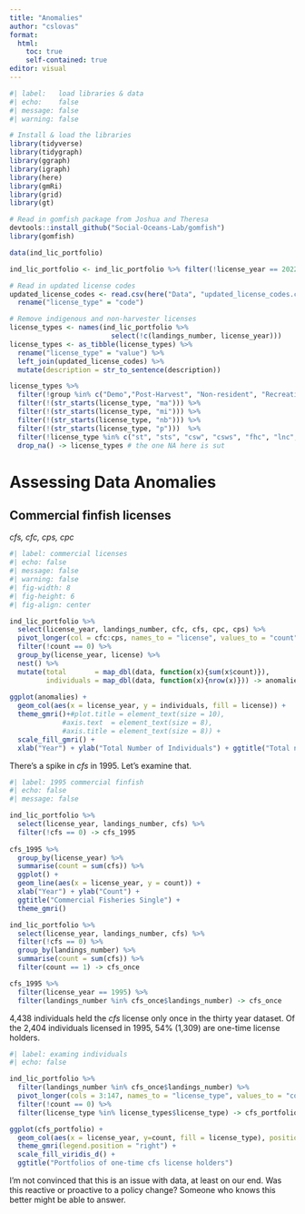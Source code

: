 ```yaml
---
title: "Anomalies"
author: "cslovas"
format: 
  html:
    toc: true
    self-contained: true
editor: visual
---
```


```r
#| label:   load libraries & data
#| echo:    false
#| message: false
#| warning: false

# Install & load the libraries
library(tidyverse)
library(tidygraph)
library(ggraph)
library(igraph)
library(here)
library(gmRi)
library(grid)
library(gt)

# Read in gomfish package from Joshua and Theresa
devtools::install_github("Social-Oceans-Lab/gomfish")
library(gomfish)

data(ind_lic_portfolio) 

ind_lic_portfolio <- ind_lic_portfolio %>% filter(!license_year == 2022) # unreliable

# Read in updated license codes 
updated_license_codes <- read.csv(here("Data", "updated_license_codes.csv")) %>%
  rename("license_type" = "code")

# Remove indigenous and non-harvester licenses
license_types <- names(ind_lic_portfolio %>%
                         select(!c(landings_number, license_year)))
license_types <- as_tibble(license_types) %>%
  rename("license_type" = "value") %>%
  left_join(updated_license_codes) %>%
  mutate(description = str_to_sentence(description))

license_types %>%
  filter(!group %in% c("Demo","Post-Harvest", "Non-resident", "Recreational")) %>%
  filter(!(str_starts(license_type, "ma"))) %>%
  filter(!(str_starts(license_type, "mi"))) %>%
  filter(!(str_starts(license_type, "nb"))) %>%
  filter(!(str_starts(license_type, "p")))  %>%
  filter(!license_type %in% c("st", "sts", "csw", "csws", "fhc", "lnc", "mws", "mw", "nfhc", "nfhs", "vh")) %>%
  drop_na() -> license_types # the one NA here is sut 
```

# Assessing Data Anomalies

## Commercial finfish licenses
*cfs, cfc, cps, cpc*

```r
#| label: commercial licenses
#| echo: false
#| message: false
#| warning: false
#| fig-width: 8
#| fig-height: 6
#| fig-align: center

ind_lic_portfolio %>% 
  select(license_year, landings_number, cfc, cfs, cpc, cps) %>%
  pivot_longer(col = cfc:cps, names_to = "license", values_to = "count") %>%
  filter(!count == 0) %>%
  group_by(license_year, license) %>%
  nest() %>% 
  mutate(total       = map_dbl(data, function(x){sum(x$count)}),
         individuals = map_dbl(data, function(x){nrow(x)})) -> anomalies
  
ggplot(anomalies) +
  geom_col(aes(x = license_year, y = individuals, fill = license)) +
  theme_gmri()+#plot.title = element_text(size = 10),
             #axis.text  = element_text(size = 8),
             #axis.title = element_text(size = 8)) +
  scale_fill_gmri() +
  xlab("Year") + ylab("Total Number of Individuals") + ggtitle("Total number of individual license holders")

```
There's a spike in *cfs* in 1995. Let's examine that. 
```r
#| label: 1995 commercial finfish
#| echo: false
#| message: false

ind_lic_portfolio %>%
  select(license_year, landings_number, cfs) %>%
  filter(!cfs == 0) -> cfs_1995
  
cfs_1995 %>%
  group_by(license_year) %>%
  summarise(count = sum(cfs)) %>%
  ggplot() +
  geom_line(aes(x = license_year, y = count)) +
  xlab("Year") + ylab("Count") +
  ggtitle("Commercial Fisheries Single") +
  theme_gmri()

ind_lic_portfolio %>%
  select(license_year, landings_number, cfs) %>%
  filter(!cfs == 0) %>%
  group_by(landings_number) %>%
  summarise(count = sum(cfs)) %>%
  filter(count == 1) -> cfs_once

cfs_1995 %>% 
  filter(license_year == 1995) %>%
  filter(landings_number %in% cfs_once$landings_number) -> cfs_once

```

4,438 individuals held the *cfs* license only once in the thirty year dataset. Of the 2,404 individuals licensed in 1995, 54% (1,309) are one-time license holders.

```r
#| label: examing individuals
#| echo: false

ind_lic_portfolio %>%
  filter(landings_number %in% cfs_once$landings_number) %>%
  pivot_longer(cols = 3:147, names_to = "license_type", values_to = "count") %>%
  filter(!count == 0) %>%
  filter(license_type %in% license_types$license_type) -> cfs_portfolio

ggplot(cfs_portfolio) +
  geom_col(aes(x = license_year, y=count, fill = license_type), position = "stack") +
  theme_gmri(legend.position = "right") +
  scale_fill_viridis_d() +
  ggtitle("Portfolios of one-time cfs license holders")

```
I'm not convinced that this is an issue with data, at least on our end. Was this reactive or proactive to a policy change? Someone who knows this better might be able to answer. 

